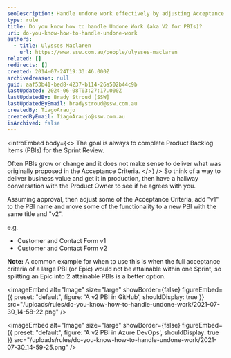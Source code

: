 ```yaml
---
seoDescription: Handle undone work effectively by adjusting Acceptance Criteria and splitting large PBIs into smaller, achievable tasks with v2 PBI naming convention.
type: rule
title: Do you know how to handle Undone Work (aka V2 for PBIs)?
uri: do-you-know-how-to-handle-undone-work
authors:
  - title: Ulysses Maclaren
    url: https://www.ssw.com.au/people/ulysses-maclaren
related: []
redirects: []
created: 2014-07-24T19:33:46.000Z
archivedreason: null
guid: aaf53b41-bed8-4237-b114-26a502b44c9b
lastUpdated: 2024-06-08T03:27:17.000Z
lastUpdatedBy: Brady Stroud [SSW]
lastUpdatedByEmail: bradystroud@ssw.com.au
createdBy: TiagoAraujo
createdByEmail: TiagoAraujo@ssw.com.au
isArchived: false
---
```


<introEmbed
  body={<>
The goal is always to complete Product Backlog Items (PBIs) for the Sprint Review.

Often PBIs grow or change and it does not make sense to deliver what was originally proposed in the Acceptance Criteria.
  </>}
/>
So think of a way to deliver business value and get it in production, then have a hallway conversation with the Product Owner to see if he agrees with you.

Assuming approval, then adjust some of the Acceptance Criteria, add "v1" to the PBI name and move some of the functionality to a new PBI with the same title and "v2".

e.g.

- Customer and Contact Form v1
- Customer and Contact Form v2

**Note:** A common example for when to use this is when the full acceptance criteria of a large PBI (or Epic) would not be attainable within one Sprint, so splitting an Epic into 2 attainable PBIs is a better option.


<imageEmbed
  alt="Image"
  size="large"
  showBorder={false}
  figureEmbed={{
    preset: "default",
    figure: 'A v2 PBI in GitHub',
    shouldDisplay: true
  }}
  src="/uploads/rules/do-you-know-how-to-handle-undone-work/2021-07-30_14-58-22.png"
/>


<imageEmbed
  alt="Image"
  size="large"
  showBorder={false}
  figureEmbed={{
    preset: "default",
    figure: 'A v2 PBI in Azure DevOps',
    shouldDisplay: true
  }}
  src="/uploads/rules/do-you-know-how-to-handle-undone-work/2021-07-30_14-59-25.png"
/>

